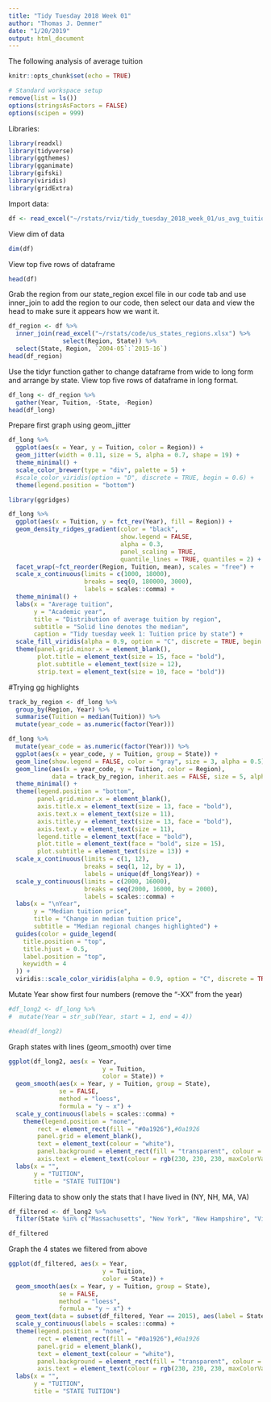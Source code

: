 ```yaml
---
title: "Tidy Tuesday 2018 Week 01"
author: "Thomas J. Demmer"
date: "1/20/2019"
output: html_document
---
```


The following analysis of average tuition 

```r
knitr::opts_chunk$set(echo = TRUE)
```



```r
# Standard workspace setup
remove(list = ls())
options(stringsAsFactors = FALSE)
options(scipen = 999)
```

Libraries:
```r
library(readxl)
library(tidyverse)
library(ggthemes)
library(gganimate)
library(gifski)
library(viridis)
library(gridExtra)

```

Import data:
```r
df <- read_excel("~/rstats/rviz/tidy_tuesday_2018_week_01/us_avg_tuition.xlsx")
```

View dim of data
```r
dim(df)
```

View top five rows of dataframe
```r
head(df)
```

Grab the region from our state_region excel file in our code tab and use inner_join to add the region to our code, then select our data and view the head to make sure it appears how we want it.
```r
df_region <- df %>% 
  inner_join(read_excel("~/rstats/code/us_states_regions.xlsx") %>% 
               select(Region, State)) %>% 
  select(State, Region, `2004-05`:`2015-16`)
head(df_region)
```

Use the tidyr function gather to change dataframe from wide to long form and arrange by state.  View top five rows of dataframe in long format.
```r
df_long <- df_region %>%
  gather(Year, Tuition, -State, -Region)
head(df_long)
```

Prepare first graph using geom_jitter
```r
df_long %>% 
  ggplot(aes(x = Year, y = Tuition, color = Region)) +
  geom_jitter(width = 0.11, size = 5, alpha = 0.7, shape = 19) +
  theme_minimal() +
  scale_color_brewer(type = "div", palette = 5) +
  #scale_color_viridis(option = "D", discrete = TRUE, begin = 0.6) +
  theme(legend.position = "bottom")
```

```r
library(ggridges)
```

```r
df_long %>% 
  ggplot(aes(x = Tuition, y = fct_rev(Year), fill = Region)) +
  geom_density_ridges_gradient(color = "black",
                               show.legend = FALSE,
                               alpha = 0.3,
                               panel_scaling = TRUE,
                               quantile_lines = TRUE, quantiles = 2) +
  facet_wrap(~fct_reorder(Region, Tuition, mean), scales = "free") +
  scale_x_continuous(limits = c(1000, 18000),
                     breaks = seq(0, 180000, 3000),
                     labels = scales::comma) +
  theme_minimal() +
  labs(x = "Average tuition",
       y = "Academic year",
       title = "Distribution of average tuition by region",
       subtitle = "Solid line denotes the median",
       caption = "Tidy tuesday week 1: Tuition price by state") +
  scale_fill_viridis(alpha = 0.9, option = "C", discrete = TRUE, begin = 0.3) +
  theme(panel.grid.minor.x = element_blank(),
        plot.title = element_text(size = 15, face = "bold"),
        plot.subtitle = element_text(size = 12),
        strip.text = element_text(size = 10, face = "bold"))
```

#Trying gg highlights
```r
track_by_region <- df_long %>% 
  group_by(Region, Year) %>% 
  summarise(Tuition = median(Tuition)) %>% 
  mutate(year_code = as.numeric(factor(Year)))

df_long %>% 
  mutate(year_code = as.numeric(factor(Year))) %>% 
  ggplot(aes(x = year_code, y = Tuition, group = State)) +
  geom_line(show.legend = FALSE, color = "gray", size = 3, alpha = 0.5) +
  geom_line(aes(x = year_code, y = Tuition, color = Region),
            data = track_by_region, inherit.aes = FALSE, size = 5, alpha = 0.5) +
  theme_minimal() +
  theme(legend.position = "bottom",
        panel.grid.minor.x = element_blank(),
        axis.title.x = element_text(size = 13, face = "bold"),
        axis.text.x = element_text(size = 11),
        axis.title.y = element_text(size = 13, face = "bold"),
        axis.text.y = element_text(size = 11),
        legend.title = element_text(face = "bold"),
        plot.title = element_text(face = "bold", size = 15),
        plot.subtitle = element_text(size = 13)) +
  scale_x_continuous(limits = c(1, 12),
                     breaks = seq(1, 12, by = 1),
                     labels = unique(df_long$Year)) +
  scale_y_continuous(limits = c(2000, 16000),
                     breaks = seq(2000, 16000, by = 2000),
                     labels = scales::comma) +
  labs(x = "\nYear",
       y = "Median tuition price",
       title = "Change in median tuition price",
       subtitle = "Median regional changes highlighted") +
  guides(color = guide_legend(
    title.position = "top",
    title.hjust = 0.5,
    label.position = "top",
    keywidth = 4
  )) +
  viridis::scale_color_viridis(alpha = 0.9, option = "C", discrete = TRUE)
```



Mutate Year show first four numbers (remove the "-XX" from the year)
```r
#df_long2 <- df_long %>%
#  mutate(Year = str_sub(Year, start = 1, end = 4))

#head(df_long2)
```



Graph states with lines (geom_smooth) over time
```r
ggplot(df_long2, aes(x = Year,
                          y = Tuition,
                          color = State)) +
  geom_smooth(aes(x = Year, y = Tuition, group = State),
              se = FALSE,
              method = "loess",
              formula = "y ~ x") +
  scale_y_continuous(labels = scales::comma) +
    theme(legend.position = "none",
        rect = element_rect(fill = "#0a1926"),#0a1926
        panel.grid = element_blank(),
        text = element_text(colour = "white"),
        panel.background = element_rect(fill = "transparent", colour = "transparent"),
        axis.text = element_text(colour = rgb(230, 230, 230, maxColorValue = 255), size = 11)) +
  labs(x = "",
       y = "TUITION",
       title = "STATE TUITION") 
```

Filtering data to show only the stats that I have lived in (NY, NH, MA, VA)
```r
df_filtered <- df_long2 %>% 
  filter(State %in% c("Massachusetts", "New York", "New Hampshire", "Virginia"))

df_filtered
```

Graph the 4 states we filtered from above
```r
ggplot(df_filtered, aes(x = Year,
                          y = Tuition,
                          color = State)) +
  geom_smooth(aes(x = Year, y = Tuition, group = State),
              se = FALSE,
              method = "loess",
              formula = "y ~ x") +
  geom_text(data = subset(df_filtered, Year == 2015), aes(label = State), vjust = 0.2, hjust = 2) +
  scale_y_continuous(labels = scales::comma) +
  theme(legend.position = "none",
        rect = element_rect(fill = "#0a1926"),#0a1926
        panel.grid = element_blank(),
        text = element_text(colour = "white"),
        panel.background = element_rect(fill = "transparent", colour = "transparent"),
        axis.text = element_text(colour = rgb(230, 230, 230, maxColorValue = 255), size = 11)) +
  labs(x = "",
       y = "TUITION",
       title = "STATE TUITION")
```




